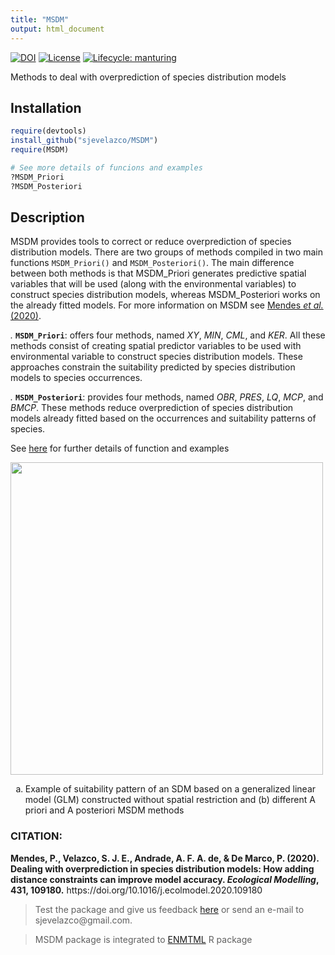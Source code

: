 ---
title: "MSDM"
output: html_document
---
[![DOI](https://zenodo.org/badge/DOI/10.1016/j.ecolmodel.2020.109180.svg)](https://doi.org/10.1016/j.ecolmodel.2020.109180)
[![License](https://img.shields.io/badge/license-GPL%20%28%3E=%203%29-lightgrey.svg?style=flat)](http://www.gnu.org/licenses/gpl-3.0.html)
[![Lifecycle:
manturing](https://img.shields.io/badge/lifecycle-manturing-blue.svg)](https://www.tidyverse.org/lifecycle/#manturing)

Methods to deal with overprediction of species distribution models


## Installation

```r
require(devtools)  
install_github("sjevelazco/MSDM")  
require(MSDM)

# See more details of funcions and examples
?MSDM_Priori
?MSDM_Posteriori
```

## Description

MSDM provides tools to correct or reduce overprediction of species distribution models. There are two groups of methods compiled in two main functions `MSDM_Priori()` and `MSDM_Posteriori()`. The main difference between both methods is that MSDM_Priori generates predictive spatial variables that will be used (along with the environmental variables) to construct species distribution models, whereas MSDM_Posteriori works on the already fitted models. For more information on MSDM see [Mendes *et al.* (2020)](https://doi.org/10.1016/j.ecolmodel.2020.109180).

*.* **`MSDM_Priori`**: offers four methods, named *XY*, *MIN*,  *CML*, and *KER*. All these methods consist of creating spatial predictor variables to be used with environmental variable to construct species distribution models. These approaches constrain the suitability predicted by species distribution models to species occurrences.

*.* **`MSDM_Posteriori`**: provides four methods, named *OBR*, *PRES*, *LQ*, *MCP*, and *BMCP*. These methods reduce overprediction of species distribution models already fitted based on the occurrences and suitability patterns of species. 

See [here](https://sjevelazco.github.io/MSDM/reference/index.html) for further details of function and examples 

 
<a href='https://github.com/sjevelazco/MSDM'><img src="https://raw.githubusercontent.com/sjevelazco/MSDM/master/man/Figure/readme_figure.svg" align="centre" height="500"/></a>


(a) Example of suitability pattern of an SDM based on a generalized linear model (GLM) constructed without spatial restriction and (b) different A priori and A posteriori MSDM methods

### CITATION:
**Mendes, P., Velazco, S. J. E., Andrade, A. F. A. de, & De Marco, P. (2020). Dealing with overprediction in species distribution models: How adding distance constraints can improve model accuracy. *Ecological Modelling*, 431, 109180.** https://doi.org/10.1016/j.ecolmodel.2020.109180

> Test the package and give us feedback [here](https://github.com/sjevelazco/MSDM/issues) or send an e-mail to sjevelazco@gmail.com.

> MSDM package is integrated to [ENMTML](https://github.com/andrefaa/ENMTML) R package

